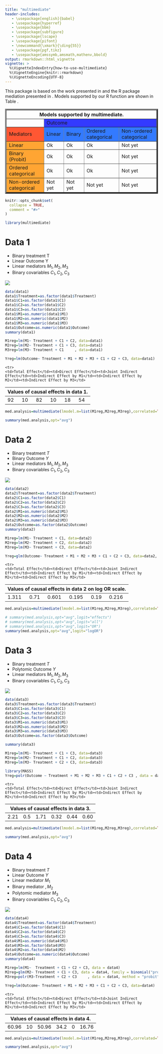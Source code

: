 ```yaml
---
title: "multimediate"
header-includes:
   - \usepackage[english]{babel}
   - \usepackage{hyperref}
   - \usepackage{bbm}
   - \usepackage{subfigure}
   - \usepackage{lscape}
   - \usepackage{pifont}
   - \newcommand{\xmark}{\ding{55}}
   - \usepackage{pgf,tikz}
   - \usepackage{amssymb,amsmath,mathenv,bbold}
output: rmarkdown::html_vignette
vignette: >
  %\VignetteIndexEntry{how-to-use-multimediate}
  %\VignetteEngine{knitr::rmarkdown}
  %\VignetteEncoding{UTF-8}
---
```

This package is based on the work presented in \cite{jerolon_causal_2018} and the R package mediation presented in \cite{tingley_mediation_2014}. Models supported by our R function are shown in Table \ref{models}.

<table border="4" width="100%">
<thead>
        <tr>
            <th colspan="5">Models supported by multimediate.</th>
        </tr>
    </thead>
  <tr>
    <td>&nbsp;</td>
    <td colspan="5" bgcolor="#333AFF">Outcome</td></tr>
  <tr>
    <td bgcolor="#FF5733">Mediators </td><td bgcolor="#337AFF">Linear</td><td bgcolor="#337AFF">Binary</td><td bgcolor="#337AFF">Ordered categorical</td><td bgcolor="#337AFF">Non-ordered categorical</td></tr>
  <tr>
    <td bgcolor="#FFA533">Linear </td><td>Ok</td><td>Ok</td><td>Ok</td><td>Not yet</td>
  </tr>
  <tr>
    <td bgcolor="#FFA533">Binary (Probit)</td><td>Ok</td><td>Ok</td><td>Ok</td><td>Not yet</td>
  </tr>
  <tr>
    <td bgcolor="#FFA533">Ordered categorical</td><td>Ok</td><td>Ok</td><td>Ok</td><td>Not yet</td>
  </tr>
  <tr>
    <td bgcolor="#FFA533">Non-ordered categorical</td><td>Not yet</td><td>Not yet</td><td>Not yet</td><td>Not yet</td>
  </tr>
</table>


```r
knitr::opts_chunk$set(
  collapse = TRUE,
  comment = "#>"
)
```

```r
library(multimediate)
```

# Data 1

- Binary treatment T
- Linear Outcome Y
- Linear mediators $M_1,M_2,M_3$ 
- Binary covariables $C_1,C_2,C_3$ 

<img src="data1.png">

\begin{figure}[htp]
\centering
\begin{tikzpicture}
% nodes %
\node (M1)	at (3.5,3) 	{$M_1$};
\node (M2)	at (3.5,2) 	{$M_2$};
\node (M3)	at (3.5,1) 	{$M_3$};
\node (C1) 	at (6,2) 	{$C_1$};
\node (C2) 	at (7,3) 	{$C_2$};
\node (C3) 	at (0,2) 	{$C_3$};
\node (T) 		at (0,0) 	{$T$};
\node (Y) 		at (7,0) 	{$Y$};

edges %

\draw [->, line width =1] (M1) --  (Y);
\draw [->, line width =1] (M2) --  (Y);
\draw [->, line width =1] (M3) --  (Y);
\draw [->, line width =1] (T) --  (Y);
\draw [->, line width =1] (T) --  (M1);
\draw [->, line width =1] (T) --  (M2);
\draw [->, line width =1] (T) --  (M3);
\draw [->, line width =1] (C1) --  (Y)  ;
\draw [->, line width =1] (C1) --  (M1);
\draw [->, line width =1] (C1) --  (M2);
\draw [->, line width =1] (C1) --  (M3);
\draw [->, line width =1] (C2) --  (Y);
\draw [->, line width =1] (C2) --  (M1);
\draw [->, line width =1, bend right=45] (C3) -- (Y);
\draw [->, line width =1] (C3) --  (M2);
\draw [<->, dashed, line width =1] (M1) -- (M2);
\draw [<->, dashed, line width =1] (M2) -- (M3);
\end{tikzpicture} 
\caption{DAG of data 1}\label{fig1}
\end{figure}






```r
data(data1)
data1$Treatment=as.factor(data1$Treatment)
data1$C1=as.factor(data1$C1)
data1$C2=as.factor(data1$C2)
data1$C3=as.factor(data1$C3)
data1$M1=as.numeric(data1$M1)
data1$M2=as.numeric(data1$M2)
data1$M3=as.numeric(data1$M3)
data1$Outcome=as.numeric(data1$Outcome)
summary(data1)
```


```r
M1reg=lm(M1~ Treatment + C1 + C2, data=data1)
M2reg=lm(M2~ Treatment + C1 + C3, data=data1)
M3reg=lm(M3~ Treatment + C1     , data=data1)

Yreg=lm(Outcome~ Treatment + M1 + M2 + M3 + C1 + C2 + C3, data=data1)
```

\begin{table}[htp]
\centering
\begin{tabular}{|c|c|c|c|c|c|}
\hline
$\tau$ & $\zeta$ & $\delta^Z$ & $\delta^1$ & $\delta^2$ & $\delta^3$     \\
\hline
 92 & 10 & 82 & 10 & 18 & 54   \\
\hline
\end{tabular}\caption{Values of causal effects in data 1} 
\end{table}

<table>
<thead>
        <tr>
            <th colspan="6">Values of causal effects in data 1.</th>
        </tr>
    </thead>
    <tr>
    <td>Total Effect</td><td>Direct Effect</td><td>Joint Indirect Effect</td><td>Indirect Effect by M1</td><td>Indirect Effect by M2</td><td>Indirect Effect by M3</td>
  </tr>
  <tr>
    <td>92</td><td>10</td><td>82</td><td>10</td><td>18</td><td>54</td>
  </tr>
</table>

```r
med.analysis=multimediate(lmodel.m=list(M1reg,M2reg,M3reg),correlated=TRUE,model.y=Yreg,treat="Treatment",treat.value=1,control.value=0,J=1000,conf.level=0.95)

summary(med.analysis,opt="avg")
```

# Data 2 

- Binary treatment $T$
- Binary Outcome $Y$
- Linear mediators $M_1,M_2,M_3$ 
- Binary covariables $C_1,C_2,C_3$ 

<img src="data2.png">

\begin{figure}[htp]
\centering
\begin{tikzpicture}
% nodes %
\node (M1)	at (3.5,3) 	{$M_1$};
\node (M2)	at (3.5,2) 	{$M_2$};
\node (M3)	at (3.5,1) 	{$M_3$};
\node (C1) 	at (8,4) 	{$C_1$};
\node (C2) 	at (7,3) 	{$C_2$};
\node (C3) 	at (6,2) 	{$C_3$};
\node (T) 		at (0,0) 	{$T$};
\node (Y) 		at (7,0) 	{$Y$};

edges %
\begin{scope}[every path/.style={->, line width= 1}, every node/.style={sloped, inner sep=1pt}]
\draw (M1) --  (Y);
\draw (M2) --  (Y);
\draw (M3) --  (Y);
\draw (T) --  (Y);
\draw (T) --  (M1);
\draw (T) --  (M2);
\draw (T) --  (M3);
\draw (C1) --  (M1);
\draw (C1) --  (Y)  ;
\draw (C2) --  (M2);
\draw (C2) --  (Y);
\draw (C3) --  (M3);
\draw (C3) --  (Y);
\draw [<->, dashed, line width =1] (M1) -- (M2);
\draw [<->, dashed, line width =1] (M2) -- (M3);
\end{scope}
\end{tikzpicture} 
\caption{DAG of data 2}\label{fig2}
\end{figure}

```r
data(data2)
data2$Treatment=as.factor(data2$Treatment)
data2$C1=as.factor(data2$C1)
data2$C2=as.factor(data2$C2)
data2$C3=as.factor(data2$C3)
data2$M1=as.numeric(data2$M1)
data2$M2=as.numeric(data2$M2)
data2$M3=as.numeric(data2$M3)
data2$Outcome=as.factor(data2$Outcome)
summary(data2)
```


```r
M1reg=lm(M1~ Treatment + C1, data=data2)
M2reg=lm(M2~ Treatment + C2, data=data2)
M3reg=lm(M3~ Treatment + C3, data=data2)

Yreg=glm(Outcome~ Treatment + M1 + M2 + M3 + C1 + C2 + C3, data=data2, family = binomial("logit"))
```

\begin{table}[htp]
\centering
\begin{tabular}{|c|c|c|c|c|c|}
\hline
$logOR^{\delta^1}$ & $logOR^{\delta^2}$ & $logOR^{\delta^3}$ & $logOR^{\delta^Z}$ & $logOR^{\zeta}$ & $logOR^{\tau}$ \\
\hline
0.195& 0.19 & 0.216  & 0.601  & 0.71 & 1.311 \\
\hline
\end{tabular}\caption{Values of causal effects in data 2} 
\end{table}

<table>
<thead>
        <tr>
            <th colspan="6">Values of causal effects in data 2 on log OR scale.</th>
        </tr>
    </thead>
    <tr>
    <td>Total Effect</td><td>Direct Effect</td><td>Joint Indirect Effect</td><td>Indirect Effect by M1</td><td>Indirect Effect by M2</td><td>Indirect Effect by M3</td>
  </tr>
  <tr>
    <td>1.311</td><td>0.71</td><td>0.601</td><td>0.195</td><td>0.19</td><td>0.216</td>
  </tr>
</table>
```r
med.analysis=multimediate(lmodel.m=list(M1reg,M2reg,M3reg),correlated=TRUE,model.y=Yreg,treat="Treatment",treat.value=1,control.value=0,J=1000,conf.level=0.95)

# summary(med.analysis,opt="avg",logit="effects")
# summary(med.analysis,opt="avg",logit="all")
# summary(med.analysis,opt="avg",logit="OR")
summary(med.analysis,opt="avg",logit="logOR")
```

# Data 3

- Binary treatment $T$
- Polytomic Outcome $Y$
- Linear mediators $M_1,M_2,M_3$ 
- Binary covariables $C_1,C_2,C_3$ 

<img src="data3.png">

\begin{figure}[htp]
\centering
\begin{tikzpicture}
% nodes %
\node (M1)	at (3.5,3) 	{$M_1$};
\node (M2)	at (3.5,2) 	{$M_2$};
\node (M3)	at (3.5,1) 	{$M_3$};
\node (C1) 	at (6,3) 	{$C_1$};
\node (C2) 	at (6,2) 	{$C_2$};
\node (C3) 	at (0,2) 	{$C_3$};
\node (T) 		at (0,0) 	{$T$};
\node (Y) 		at (7,0) 	{$Y$};

edges %
\begin{scope}[every path/.style={->, line width= 1}, every node/.style={sloped, inner sep=1pt}]
\draw (M1) --  (Y);
\draw (M2) --  (Y);
\draw (M3) --  (Y);
\draw (T) --  (Y);
\draw (T) --  (M1);
\draw (T) --  (M2);
\draw (T) --  (M3);
\draw (C1) --  (Y)  ;
\draw (C1) --  (M1);
\draw (C1) --  (M2);
\draw (C2) --  (Y);
\draw (C2) --  (M2);
\draw (C2) --  (M3);
\draw (C3) to [bend right=45]  (Y);
\draw (C3) --  (M1);
\draw (C3) --  (M3);
\draw [<->, dashed, line width =1] (M1) -- (M2);
\draw [<->, dashed, line width =1] (M2) -- (M3);
\end{scope}
\end{tikzpicture} 
\caption{DAG of data 3}\label{fig3}
\end{figure}

```r
data(data3)
data3$Treatment=as.factor(data3$Treatment)
data3$C1=as.factor(data3$C1)
data3$C2=as.factor(data3$C2)
data3$C3=as.factor(data3$C3)
data3$M1=as.numeric(data3$M1)
data3$M2=as.numeric(data3$M2)
data3$M3=as.numeric(data3$M3)
data3$Outcome=as.factor(data3$Outcome)

summary(data3)
```

```r
M1reg=lm(M1~ Treatment + C1 + C3, data=data3)
M2reg=lm(M2~ Treatment + C1 + C2, data=data3)
M3reg=lm(M3~ Treatment + C2 + C3, data=data3)

library(MASS)
Yreg=polr(Outcome ~ Treatment + M1 + M2 + M3 + C1 + C2 + C3 , data = data3, method = "probit")

```

\begin{table}
\centering
\begin{tabular}{|c|c|c|c|c|c|}
\hline
$\tau$ & $\zeta$ & $\delta^Z$ & $\delta^1$ & $\delta^2$ & $\delta^3$  \\
\hline
2.21 & 0.5 & 1.71 & 0.32 & 0.44 & 0.60 \\
\hline
\end{tabular}\caption{Values of causal effects in data 3} 
\end{table}

<table>
<thead>
        <tr>
            <th colspan="6">Values of causal effects in data 3.</th>
        </tr>
    </thead>
    <tr>
    <td>Total Effect</td><td>Direct Effect</td><td>Joint Indirect Effect</td><td>Indirect Effect by M1</td><td>Indirect Effect by M2</td><td>Indirect Effect by M3</td>
  </tr>
  <tr>
    <td>2.21</td><td>0.5</td><td>1.71</td><td>0.32</td><td>0.44</td><td>0.60</td>
  </tr>
</table>

```r
med.analysis=multimediate(lmodel.m=list(M1reg,M2reg,M3reg),correlated=TRUE,model.y=Yreg,treat="Treatment",treat.value=1,control.value=0,J=100,conf.level=0.95)

summary(med.analysis,opt="avg")
```

# Data 4

- Binary treatment $T$
- Linear Outcome $Y$
- Linear mediator $M_1$
- Binary mediator $,M_2$
- Polytomic mediator $M_3$ 
- Binary covariables $C_1,C_2,C_3$ 

<img src="data4.png">

\begin{figure}[htp]
\centering
\begin{tikzpicture}
% nodes %
\node (M1)	at (3.5,3) 	{$M_1$};
\node (M2)	at (3.5,2) 	{$M_2$};
\node (M3)	at (3.5,1) 	{$M_3$};
\node (C1) 	at (6,3) 	{$C_1$};
\node (C2) 	at (6,2) 	{$C_2$};
\node (C3) 	at (0,2) 	{$C_3$};
\node (T) 		at (0,0) 	{$T$};
\node (Y) 		at (7,0) 	{$Y$};

edges %
\begin{scope}[every path/.style={->, line width= 1}, every node/.style={sloped, inner sep=1pt}]
\draw (M1) --  (Y);
\draw (M2) --  (Y);
\draw (M3) --  (Y);
\draw (T) --  (Y);
\draw (T) --  (M1);
\draw (T) --  (M2);
\draw (T) --  (M3);
\draw (C1) --  (Y)  ;
\draw (C1) --  (M1);
\draw (C1) --  (M2);
\draw (C2) --  (Y);
\draw (C2) --  (M1);
\draw (C2) --  (M2);
\draw (C2) --  (M3);
\draw (C3) to [bend right=45]  (Y);
\draw (C3) --  (M1);
\draw (C3) --  (M2);
\draw (C3) --  (M3);
\draw [<->, dashed, line width =1] (M1) -- (M2);
\draw [<->, dashed, line width =1] (M2) -- (M3);
\end{scope}
\end{tikzpicture} 
\caption{DAG of data 4}\label{fig4}
\end{figure}


```r
data(data4)
data4$Treatment=as.factor(data4$Treatment)
data4$C1=as.factor(data4$C1)
data4$C2=as.factor(data4$C2)
data4$C3=as.factor(data4$C3)
data4$M1=as.numeric(data4$M1)
data4$M3=as.factor(data4$M3)
data4$M2=as.factor(data4$M2)
data4$Outcome=as.numeric(data4$Outcome)
summary(data4)
```

```r
M1reg=lm(M1~  Treatment + C1 + C2 + C3, data = data4)
M2reg=glm(M2~ Treatment + C1 + C3, data = data4, family = binomial("probit"))
M3reg=polr(M3~Treatment + C2 + C3     , data = data4, method = "probit")

Yreg=lm(Outcome~ Treatment + M1 + M2 + M3 + C1 + C2 + C3, data=data4)
```

\begin{table}
\centering
\begin{tabular}{|c|c|c|c|c|c|}
\hline
$\tau$ &  $\zeta$ & $\delta^Z$ & $\delta^1$ & $\delta^2$ & $\delta^3$   \\
\hline
60.96 & 10 & 50.96 & 34.2 & 0 & 16.76   \\
\hline
\end{tabular}\caption{Values of causal effects in data 4} 
\end{table}

<table>
<thead>
        <tr>
            <th colspan="6">Values of causal effects in data 4.</th>
        </tr>
    </thead>
    <tr>
    <td>Total Effect</td><td>Direct Effect</td><td>Joint Indirect Effect</td><td>Indirect Effect by M1</td><td>Indirect Effect by M2</td><td>Indirect Effect by M3</td>
  </tr>
  <tr>
    <td>60.96</td><td>10</td><td>50.96</td><td>34.2</td><td>0</td><td>16.76</td>
  </tr>
</table>

```r
med.analysis=multimediate(lmodel.m=list(M1reg,M2reg,M3reg),correlated=TRUE,model.y=Yreg,treat="Treatment",treat.value=1,control.value=0,J=1000,conf.level=0.95)

summary(med.analysis,opt="avg")
```

